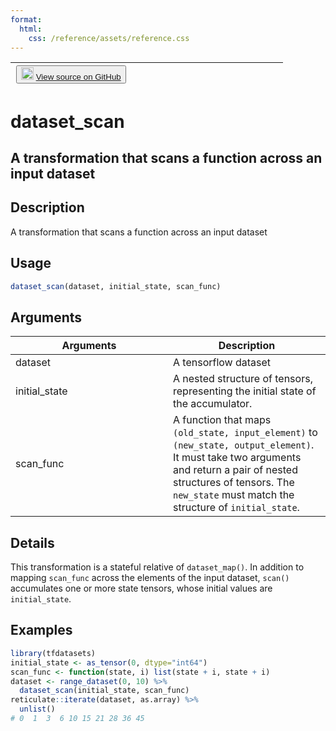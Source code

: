 ```yaml
---
format:
  html:
    css: /reference/assets/reference.css
---
```


| <button class="button"> ![](/reference/assets/GitHub-Mark-32px.png){width="20"} [View source on GitHub](https://github.com/rstudio/tfdatasets//blob/main/R/dataset_methods.R#L1279) </button> |
|:------------------------------:|:--------------------------------------:|

# dataset_scan

## A transformation that scans a function across an input dataset

## Description
A transformation that scans a function across an input dataset 


## Usage
```r
dataset_scan(dataset, initial_state, scan_func) 
```

## Arguments
|Arguments|Description|
|---|---|
| dataset | A tensorflow dataset |
| initial_state | A nested structure of tensors, representing the initial state of the accumulator. |
| scan_func | A function that maps `(old_state, input_element)` to `(new_state, output_element)`. It must take two arguments and return a pair of nested structures of tensors. The `new_state` must match the structure of `initial_state`. |

## Details
This transformation is a stateful relative of `dataset_map()`. In addition to mapping `scan_func` across the elements of the input dataset, `scan()` accumulates one or more state tensors, whose initial values are `initial_state`. 




## Examples
```r
library(tfdatasets)
initial_state <- as_tensor(0, dtype="int64") 
scan_func <- function(state, i) list(state + i, state + i) 
dataset <- range_dataset(0, 10) %>% 
  dataset_scan(initial_state, scan_func) 
reticulate::iterate(dataset, as.array) %>% 
  unlist() 
# 0  1  3  6 10 15 21 28 36 45 
```


